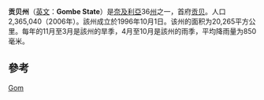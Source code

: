 {{Unreferenced|time=2021-10-18T04:33:29+00:00}}
{{Infobox settlement
<!-- See Template:Infobox settlement for additional fields and descriptions -->| name                            = 贡贝州
| official_name                   = 
| type                            = [[尼日利亚州份|州份]]
| image_skyline                   = 
| image_alt                       = 
| image_caption                   = 
| image_flag                      = Gombe_State_flag.png
| flag_alt                        = Flag of Gombe State
| flag_size                       = 120px
| image_seal                      = 
| seal_alt                        = 
| nickname                        = 大草原上的寶石
| image_map                       = Nigeria Gombe State map.png
| map_alt                         = 
| map_caption                     = 贡贝州位於尼日利亞的位置
| coordinates                     = {{coord|10|15|N|11|10|E|region:NG_type:adm1st|display=inline,title}}
| coor_pinpoint                   = 
| coordinates_footnotes           = 
| subdivision_type                = 國家
| subdivision_name                = {{flag|Nigeria}}
| established_title               = 成立
| established_date                = 1996年10月1日
| seat_type                       = 首府
| seat                            = [[貢貝|貢貝]]
| government_footnotes            = 

| governing_body                  = 貢貝州政府
| leader_party                    = [[全体进步大会党|APC]]
| leader_title                    = [[Governor_of_Gombe_State|Governor]]
| leader_name                     = [[Muhammad_Inuwa_Yahaya|Muhammad Inuwa Yahaya]]
| leader_title1                   = Deputy Governor
| leader_name1                    = [[Manasseh_Daniel_Jatau|Manasseh Daniel Jatau]] ([[全体进步大会党|APC]])
| leader_title2                   = Legislature
| leader_name2                    = [[Gombe_State_House_of_Assembly|Gombe State House of Assembly]]
| leader_title3                   = [[Senate_of_Nigeria|Senators]]
| leader_name3                    = {{Nowrap|C: [[Mohammed_Danjuma_Goje|Mohammed Danjuma Goje]] ([[全体进步大会党|APC]])}}<br>{{Nowrap|N: [[Sa'idu_Ahmed_Alkali|Sa'idu Ahmed Alkali]] ([[全体进步大会党|APC]])}}<br>{{Nowrap|S: [[Amos_Bulus_Kilawangs|Amos Bulus Kilawangs]] ([[全体进步大会党|APC]])}}
| leader_title4                   = [[Nigerian_House_of_Representatives|Representatives]]
| leader_name4                    = [[Nigerian_National_Assembly_delegation_from_Gombe#9th_Assembly_(2019–Date)|List]]
| unit_pref                       = Metric<!-- or US or UK -->
| area_footnotes                  = 
| area_total_km2                  = 18768
| area_rank                       = [[List_of_Nigerian_states_by_area|21st of 36]]
| area_note                       = 
| elevation_footnotes             = 
| elevation_m                     = 
| population_footnotes            = {{ref|prelim|1}}
| population_total                = 2365040<ref name="PHC Tables">{{Cite web|url=http://population.gov.ng/core-activities/surveys/dataset/2006-phc-priority-tables/|title=2006 PHC Priority Tables – NATIONAL POPULATION COMMISSION|website=population.gov.ng|language=en-US|access-date=2017-10-10|archive-url=https://web.archive.org/web/20181016021547/http://population.gov.ng/core-activities/surveys/dataset/2006-phc-priority-tables/|archive-date=2018-10-16|url-status=dead}}</ref>
| population_as_of                = 2006 census
| population_est                  = 
| pop_est_as_of                   = 
| population_rank                 = [[List_of_Nigerian_states_by_population|33rd of 36]]
| population_density_km2          = auto
| population_note                 = 
| population_blank1_title         = Ethnicity
| population_blank1               = [[Tangale_and_Waja|Tangale and Waja]], others
| population_blank2_title         = Religions
| population_blank2               = [[60%_of_Christians|60% of Christians]],   [[25%_traditional_religion_and_15%_of_Muslims|25% traditional religion and 15% of Muslims]]
| demographics_type1              = [[奈及利亞各州地區生產總值列表|GDP (PPP)]]
| demographics1_footnotes         = 
| demographics1_title1            = Year
| demographics1_info1             = 2007
| demographics1_title2            = Total
| demographics1_info2             = $2.50 billion<ref name="C-GIDD GDP">{{cite web|url=http://www.cgidd.com|publisher=Canback Dangel|title=C-GIDD (Canback Global Income Distribution Database)|access-date=2008-08-20|archive-date=2012-03-11|archive-url=https://www.webcitation.org/665kvq69j?url=http://www.cgidd.com/|dead-url=no}}</ref>
| demographics1_title3            = Per capita
| demographics1_info3             = $1,036<ref name="C-GIDD GDP" />
| timezone1                       = [[西非時間|WAT]]
| utc_offset1                     = +01
| postal_code_type                = 
| postal_code                     = 771100
| area_code_type                  = 
| area_code                       = 
| iso_code                        = [[ISO_3166-2:NG|NG-GO]]
| blank_name_sec1                 = [[Human_Development_Index|HDI]] (2018)
| blank_info_sec1                 = 0.410<ref name="GlobalDataLab">{{Cite web|url=https://hdi.globaldatalab.org/areadata/shdi/|title=Sub-national HDI - Area Database - Global Data Lab|website=hdi.globaldatalab.org|language=en|access-date=2018-09-13|archive-date=2018-09-23|archive-url=https://web.archive.org/web/20180923120638/https://hdi.globaldatalab.org/areadata/shdi/|dead-url=no}}</ref><br/>{{color|#900|low}} · [[List_of_Nigerian_states_by_Human_Development_Index|34th of 37]]
| website                         = {{URL|http://gombestate.gov.ng/}}
| footnotes                       = {{note|prelim|1}} Preliminary results
}}
'''贡贝州'''（[[英文|英文]]：'''Gombe State'''）是[[奈及利亞|奈及利亞]]36[[州|州]]之一，首府[[贡贝|贡贝]]。人口2,365,040（2006年）。該州成立於1996年10月1日。该州的面积为20,265平方公里。每年的11月至3月是該州的旱季，4月至10月是該州的雨季，平均降雨量为850毫米。

== 參考 ==
{{reflist}}

{{Nigeria-geo-stub}}
{{尼日利亚州}}
[[Category:尼日利亚行政区划|Gom]]